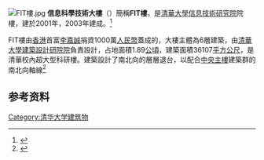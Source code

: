 [[File:FIT樓.jpg|thumb]]
'''信息科學技術大樓'''（{{lang|en|Future Information Technology Research Center, FIT}}）簡稱'''FIT樓'''，是[[清華大學|清華大學]][[清華大學信息科學技術學院|信息技術研究院]]院樓，建於2001年，2003年建成。<ref name=11a>{{Cite book | author = 朱文一 | title = 中國大學校園指南清華大學 | location = 北京 | publisher = 清華大學出版社 | date = 2010-10-01 | pages = 79 | ISBN = 9787302239987 | accessdate = 2020-08-29 | url = http://www.wenqujingdian.com/Public/editor/attached/file/20180330/20180330225620_85728.pdf | language = zh-cn | quote =  | archive-date = 2020-08-05 | archive-url = https://web.archive.org/web/20200805211841/http://www.wenqujingdian.com/Public/editor/attached/file/20180330/20180330225620_85728.pdf | dead-url = no }}</ref>

FIT樓由[[香港|香港]]首富[[李嘉誠|李嘉誠]]捐資1000萬[[人民幣|人民幣]]蓋成的，大樓主體為6層建築，由[[清華大學建築設計研院院|清華大學建築設計研院院]]負責設計，占地面積1.89[[公頃|公頃]]，建築面積36107[[平方公尺|平方公尺]]，是清華校內超大型科研樓。建築設計了南北向的層層退台，以配合[[清華大學主樓|中央主樓]]建築群的南北向軸線<ref name="導遊清華園">{{Cite book | author = 苗日新 | title = 導遊清華園 | location = 北京 | pages = 168-171 | publisher = 清华大学出版社 | year = 2012 | ISBN = 9787302290001 | accessdate = 2020-08-30 | url = https://books.google.com.tw/books?id=ujIkoAEACAAJ&dq=%E5%B0%8E%E9%81%8A%E6%B8%85%E8%8F%AF%E5%9C%92&hl=zh-TW&sa=X&ved=0ahUKEwiDmoPy7trSAhVCNbwKHZnaAPEQ6AEIGjAA | language = zh-cn | quote =  | archive-date = 2020-08-28 | archive-url = https://web.archive.org/web/20200828140533/https://books.google.com.tw/books?id=ujIkoAEACAAJ&dq=%E5%B0%8E%E9%81%8A%E6%B8%85%E8%8F%AF%E5%9C%92&hl=zh-TW&sa=X&ved=0ahUKEwiDmoPy7trSAhVCNbwKHZnaAPEQ6AEIGjAA | dead-url = no }}</ref>

==参考资料==
<div class="references-small">
<references />
</div>

{{清华大学|nocat}}
[[Category:清华大学建筑物|Category:清华大学建筑物]]